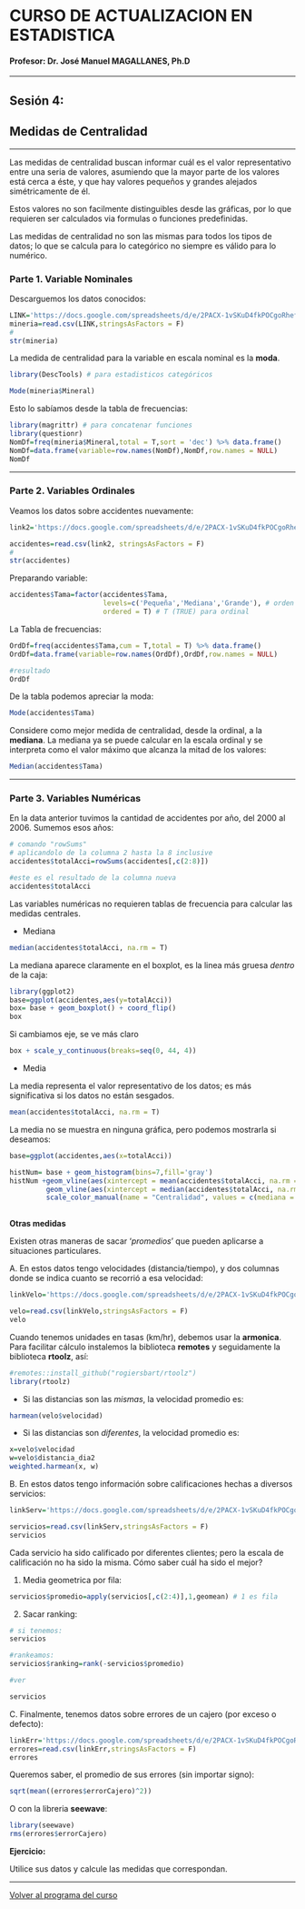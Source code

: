 # CURSO DE ACTUALIZACION EN ESTADISTICA

#### Profesor: Dr. José Manuel MAGALLANES, Ph.D

____

## Sesión 4: 

## **Medidas de Centralidad**

____

Las medidas de centralidad buscan informar cuál es el valor representativo entre una seria de valores, asumiendo que la mayor parte de los valores está cerca a éste, y que hay valores pequeños y grandes alejados simétricamente de él.

Estos valores no son facilmente distinguibles desde las gráficas, por lo que requieren ser calculados via formulas o funciones predefinidas.

Las medidas de centralidad no son las mismas para todos los tipos de datos; lo que se calcula para lo categórico no siempre es válido para lo numérico.


### Parte 1. **Variable Nominales**

Descarguemos los datos conocidos:

```r
LINK='https://docs.google.com/spreadsheets/d/e/2PACX-1vSKuD4fkPOCgoRhefu9cDLzKJe-tkZ8V0EDPihgr2B6PZK3j-MGAfcSyNRQ91hzhuEh_iCebo1-8DWu/pub?gid=775750542&single=true&output=csv'
mineria=read.csv(LINK,stringsAsFactors = F)
#
str(mineria)
```

La medida de centralidad para la variable en escala nominal es la **moda**.
```r
library(DescTools) # para estadisticos categóricos

Mode(mineria$Mineral)
```

Esto lo sabíamos desde la tabla de frecuencias:

```r
library(magrittr) # para concatenar funciones
library(questionr)
NomDf=freq(mineria$Mineral,total = T,sort = 'dec') %>% data.frame()
NomDf=data.frame(variable=row.names(NomDf),NomDf,row.names = NULL)
NomDf
```



_____

### Parte 2. Variables Ordinales


Veamos los datos sobre accidentes nuevamente:

```r
link2='https://docs.google.com/spreadsheets/d/e/2PACX-1vSKuD4fkPOCgoRhefu9cDLzKJe-tkZ8V0EDPihgr2B6PZK3j-MGAfcSyNRQ91hzhuEh_iCebo1-8DWu/pub?gid=1869012038&single=true&output=csv'

accidentes=read.csv(link2, stringsAsFactors = F)
#
str(accidentes)
```

Preparando variable:
```r

accidentes$Tama=factor(accidentes$Tama,
                       levels=c('Pequeña','Mediana','Grande'), # orden correcto
                       ordered = T) # T (TRUE) para ordinal
```

La Tabla de frecuencias:

```r
OrdDf=freq(accidentes$Tama,cum = T,total = T) %>% data.frame()
OrdDf=data.frame(variable=row.names(OrdDf),OrdDf,row.names = NULL)

#resultado
OrdDf
```

De la tabla podemos apreciar la moda:
```r
Mode(accidentes$Tama)
```

Considere como mejor medida de centralidad, desde la ordinal, a la **mediana**. La mediana ya se puede calcular en la escala ordinal y se interpreta como el valor  máximo que alcanza la mitad de los valores:
```r
Median(accidentes$Tama)
```

____

### Parte 3. Variables Numéricas


En la data anterior tuvimos la cantidad de accidentes por año, del 2000 al 2006. Sumemos esos años:

```r
# comando "rowSums"
# aplicandolo de la columna 2 hasta la 8 inclusive
accidentes$totalAcci=rowSums(accidentes[,c(2:8)])

#este es el resultado de la columna nueva
accidentes$totalAcci
```

Las variables numéricas no requieren tablas de frecuencia para calcular las medidas centrales. 

* Mediana

```r
median(accidentes$totalAcci, na.rm = T)
```

La mediana aparece claramente en el boxplot, es la linea más gruesa _dentro_ de la caja:

```r
library(ggplot2)
base=ggplot(accidentes,aes(y=totalAcci))
box= base + geom_boxplot() + coord_flip()
box
```

Si cambiamos eje, se ve más claro
```r
box + scale_y_continuous(breaks=seq(0, 44, 4))
```



* Media

La media representa el valor representativo de los datos; es más significativa si los datos no están sesgados.

```r
mean(accidentes$totalAcci, na.rm = T)
```

La media no se muestra en ninguna gráfica, pero podemos mostrarla si deseamos:

```r
base=ggplot(accidentes,aes(x=totalAcci))

histNum= base + geom_histogram(bins=7,fill='gray') 
histNum +geom_vline(aes(xintercept = mean(accidentes$totalAcci, na.rm = T),color="media")) +
         geom_vline(aes(xintercept = median(accidentes$totalAcci, na.rm = T),color="mediana")) +
         scale_color_manual(name = "Centralidad", values = c(mediana = "blue", media = "red"))
  
```

**Otras medidas**

Existen otras maneras de sacar '*promedios*' que pueden aplicarse a situaciones particulares.

A. En estos datos tengo velocidades (distancia/tiempo), y dos columnas donde se indica cuanto se recorrió a esa velocidad:

```r
linkVelo='https://docs.google.com/spreadsheets/d/e/2PACX-1vSKuD4fkPOCgoRhefu9cDLzKJe-tkZ8V0EDPihgr2B6PZK3j-MGAfcSyNRQ91hzhuEh_iCebo1-8DWu/pub?gid=1492332179&single=true&output=csv'

velo=read.csv(linkVelo,stringsAsFactors = F)
velo
```

Cuando tenemos unidades en tasas (km/hr), debemos usar la **armonica**. Para facilitar cálculo instalemos la biblioteca **remotes** y seguidamente la biblioteca **rtoolz**, así:


```r
#remotes::install_github("rogiersbart/rtoolz")
library(rtoolz)
```

* Si las distancias son las _mismas_, la velocidad promedio es:

```r
harmean(velo$velocidad)
```

* Si las distancias son *diferentes*, la velocidad promedio es:
```r
x=velo$velocidad
w=velo$distancia_dia2
weighted.harmean(x, w)
```

B. En estos datos tengo información sobre calificaciones hechas a diversos servicios:

```r
linkServ='https://docs.google.com/spreadsheets/d/e/2PACX-1vSKuD4fkPOCgoRhefu9cDLzKJe-tkZ8V0EDPihgr2B6PZK3j-MGAfcSyNRQ91hzhuEh_iCebo1-8DWu/pub?gid=536416919&single=true&output=csv'

servicios=read.csv(linkServ,stringsAsFactors = F)
servicios
```

Cada servicio ha sido calificado por diferentes clientes; pero la escala de calificación no ha sido la misma. Cómo saber cuál ha sido el mejor?

1. Media geometrica por fila:
```r
servicios$promedio=apply(servicios[,c(2:4)],1,geomean) # 1 es fila
```

2. Sacar ranking:
```r
# si tenemos:
servicios
```

```r
#rankeamos:
servicios$ranking=rank(-servicios$promedio)

#ver

servicios
```


C. Finalmente, tenemos datos sobre errores de un cajero (por exceso o defecto):

```r
linkErr='https://docs.google.com/spreadsheets/d/e/2PACX-1vSKuD4fkPOCgoRhefu9cDLzKJe-tkZ8V0EDPihgr2B6PZK3j-MGAfcSyNRQ91hzhuEh_iCebo1-8DWu/pub?gid=836068031&single=true&output=csv'
errores=read.csv(linkErr,stringsAsFactors = F)
errores
```

Queremos saber, el promedio de sus errores (sin importar signo):

```r
sqrt(mean((errores$errorCajero)^2))
```

O con la libreria **seewave**:
```r
library(seewave)
rms(errores$errorCajero)
```

**Ejercicio:**

Utilice sus datos y calcule las medidas que correspondan.

____

[Volver al programa del curso](https://coursesandtutorials.github.io/Estadistica/)


